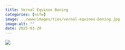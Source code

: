 ```yaml
---
title: Vernal Equinox Boning
categories: [nsfw]
image: ../www/images/ties/vernal-equinox-boning.jpg
image-alt: ""
date: 2025-03-20
---
```



![](../www/images/ties/vernal-equinox-boning.jpg)

